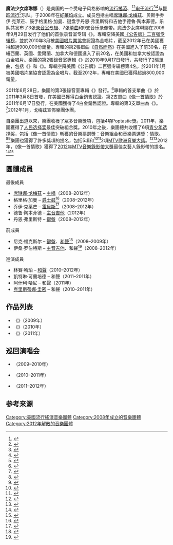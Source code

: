 {{NoteTA
|G1=Music
|G2=Show
|T=zh-hans:赛琳娜·戈麦斯与现场乐队;zh-hant:魔法少女席琳娜;
|1=zh-hans:赛琳娜·戈麦斯与现场乐队;zh-hant:魔法少女席琳娜;
|2=zh-hans:赛琳娜;zh-hant:席琳娜;
|3=zh-hans:戈麦斯;zh-hant:戈梅茲;
}}
{{Infobox musical artist <!-- See Wikipedia: WikiProject Muiuiljuusicians -->
| name      = Selena Gomez & the Scene<br /><small>魔法少女席琳娜</small>
| background = group_or_band
| image     = Selena Gomez and the Scene.jpg
| image_size = 250
| landscape = yes
|caption   = 魔法少女席琳娜在2011年9月{{tsl|en|We Own the Night Tour|我们拥有夜晚巡回演唱会}}表演。从左到右：大卫·亨利、乔伊·克莱芒、席琳娜·戈梅茲。
| origin    = 美国[[加利福尼亚州|加利福尼亚州]][[好莱坞|好莱坞]]
| genre     = {{flatlist|
* [[流行搖滾|流行搖滾]]
* [[流行電音|流行電音]]
* [[舞蹈流行音乐|舞蹈流行]]
* [[青少年流行音樂|青少年流行]]
}}
| years_active = 2008年–2012年
| label     = {{flat list|
* [[好莱坞唱片|好莱坞]]
* {{tsl|en|Fascination Records|魔幻唱片|魔幻}}
* [[愛貝克思集團|愛貝克思]]
* [[环球唱片|环球]]
}}
| website   = {{URL|selenagomez.com}}
| past_members = 
* [[賽琳娜·戈梅茲|席琳娜·戈梅茲]]
* 格里格·加曼
* 乔伊·克莱芒
* 丹恩·弗里斯特
* 埃文·陶本菲德
* 尼克·福克斯尔
* 伊桑·罗伯特斯
}}

'''魔法少女席琳娜'''（{{lang-en|Selena Gomez & the Scene}}）是美国的一个受电子风格影响的[[流行搖滾|流行搖滾]]、<ref>{{cite web|url=http://fusion.net/video/224314/selena-gomez-revival-interview-2015/|title=Selena Gomez talks Revival and what it's like to be a boss|work={{tsl|en|Fusion (TV channel)||Fusion}}}}</ref><ref>{{cite web|url=http://www.bustle.com/articles/108430-selena-gomez-talks-new-album-revival-it-sounds-like-it-could-be-her-most-personal|title=Selena Gomez Talks New Album 'Revival' & It Sounds Like It Could Be Her Most Personal Effort Yet
|work={{tsl|en|Bustle (magazine)||Bustle}}}}</ref>[[electropop|电子流行]]<ref>{{cite web|url=http://www.mtv.com/news/2295623/selena-gomez-kmart-clothing-collection/|title=5 Pieces We Want From Selena Gomez’s ‘Dream Out Loud’ Kmart Collection|work={{tsl|en|MTV News||MTV News}}}}</ref><ref>{{cite web|url=http://montrealgazette.com/entertainment/music/concert-review-selena-gomez-the-scene-bell-centre-october-30|title=Concert Review: Selena Gomez & the Scene, Bell Centre, October 30|author=News Desk More News Desk|work=[[蒙特利尔宪报|Montreal Gazette]]|accessdate=2017-03-04|archive-date=2016-01-29|archive-url=https://web.archive.org/web/20160129024730/http://montrealgazette.com/entertainment/music/concert-review-selena-gomez-the-scene-bell-centre-october-30|dead-url=no}}</ref>与[[舞蹈流行音乐|舞蹈流行]]<ref>{{cite news|first= Emily |last= Goodman |title= Selena Gomez and the Scene rocked out together for more than three years |date= 2014-11-12 |publisher= {{tsl|en|AXS (ticket merchant)||AXS}} |url= http://www.axs.com/selena-gomez-and-the-scene-rocked-out-together-for-more-than-three-yea-27851 |accessdate= 2015-10-31}}</ref>乐队。于2008年在[[好莱坞|好莱坞]]成立。成员包括主唱[[賽琳娜·戈梅茲|席琳娜·戈梅茲]]、贝斯手乔伊·克莱芒、鼓手格里格·加曼、键盘手丹恩·弗里斯特和吉他手德鲁·陶本菲德。乐队共发布了3张[[录音室专辑|录音室专辑]]、7张[[单曲|单曲]]和9支音乐录像带。魔法少女席琳娜在2009年9月29日发行了他们的首张录音室专辑《{{tsl|en|Kiss & Tell (Selena Gomez & the Scene album)|緋聞故事}}》。專輯空降美國[[公告牌二百强专辑榜|《公告牌》二百强专辑榜]]，並於2010年3月被[[美國唱片業協會|美國唱片業協會]]認證為金唱片，截至2012年已在美國獲得超過900,000份銷量。專輯的第2張單曲《[[自然而然_(魔法少女席琳娜歌曲)|自然而然]]》在美國進入了前30名，在紐西蘭、英國、愛爾蘭、加拿大和德國進入了前20名，在美國和加拿大被認證為白金唱片。樂團的第2張錄音室專輯《{{tsl|en|A Year Without Rain|那年不下雨}}》於2010年9月17日發行，共發行了2張單曲，包括《{{tsl|en|Round & Round (Selena Gomez & the Scene song)|繞圈圈 (魔法少女席琳娜歌曲)|繞圈圈}}》和《{{tsl|en|A Year Without Rain (Selena Gomez & the Scene song)|一年不下雨 (魔法少女席琳娜歌曲)|一年不下雨}}》。專輯空降美國《公告牌》二百强专辑榜第4名，於2011年1月被美國唱片業協會認證為金唱片。截至2012年，專輯在美國已獲得超過800,000銷量。

2011年6月28日，樂團的第3張錄音室專輯《{{tsl|en|When the Sun Goes Down (Selena Gomez & the Scene album)|日落時分 (魔法少女席琳娜專輯)|日落時分}}》發行。<ref name="jsyk. com">{{cite web |url=http://www.jsyk.com/2011/05/18/selena-gomez-interview/ |title=Selena Gomez Talks About 'Who Says' and Her Upcoming Tour (Video) |author=Cheung, Nadine |date=2011-05-18 |work=Just So You Know |publisher=[[美国在线|Aol, Inc.]] |accessdate=2011-05-19 |deadurl=yes |archiveurl=https://www.webcitation.org/69aw4sAFH?url=http://www.cambio.com/2011/05/18/selena-gomez-interview/ |archivedate=2012年8月1日 |df= }}</ref>專輯的首支單曲《{{tsl|en|Who Says (Selena Gomez & the Scene song)|誰說的 (魔法少女席琳娜歌曲)|誰說的}}》於2011年3月8日首發，在美國已獲得白金銷售認證。第2支單曲《[[像一首情歌|像一首情歌]]》於2011年6月17日發行，在美國獲得了4白金銷售認證。專輯的第3支單曲為《{{tsl|en|Hit the Lights (Selena Gomez & the Scene song)|點亮夢想 (魔法少女席琳娜歌曲)|點亮夢想}}》。<ref name="ask billboard">{{cite web|author=Gary Trust|url=http://www.billboard.com/articles/columns/chart-beat/472033/ask-billboard-from-sm-to-disney-acts|title=Ask Billboard: From 'S&M' To Disney Acts |work=[[告示牌_(雜誌)|Billboard]]|date=2011-04-15|accessdate=2011-04-17}}</ref>2012年1月，戈梅茲宣佈樂團休團。

自樂團出道以來，樂團收穫了眾多音樂獎項，包括4項Poptastic獎。2011年，樂團獲得了[[人民选择奖|人民选择奖]]最佳突破組合獎。2010年之後，樂團總共收穫了6項[[青少年选择奖|青少年选择奖]]，包括《像一首情歌》斬獲的音樂票選獎：音樂組合和音樂票選獎：情歌。<ref>{{cite web|url=http://www.imdb.com/name/nm1411125/awards|title=Selena Gomez : Awards|publisher=IMDb.com|accessdate=2015-02-19}}</ref><ref>{{cite web|author= |url=http://www.cbsnews.com/8301-31749_162-57476951-10391698/teen-choice-awards-to-be-handed-out-this-weekend/ |title=Teen Choice Awards to be handed out this weekend |publisher=CBS News |date=2012-07-20 |accessdate=2015-02-19}}</ref>樂團也獲得了許多獎項的提名，包括5項{{tsl|en|MuchMusic Video Awards|最音樂錄影帶大獎}}和<ref>{{cite web|last=Iandoli |first=Kathy |url=http://idolator.com/6474141/2012-muchmusic-video-awards-justin-bieber-drake-carly-rae-jepsen |title=2012 MuchMusic Video Awards: Justin Bieber, Drake & Carly Rae Jepsen Score Nominations | Music News, Reviews, and Gossip on |publisher=Idolator.com |date= |accessdate=2015-02-19}}</ref><ref>{{cite web |url=http://mmva.muchmusic.com/tag/selena-gomez/ |title=Selena Gomez | 2014 MMVAs |publisher=Mmva.muchmusic.com |date= |accessdate=2015-02-19 |archive-date=2014-11-07 |archive-url=https://web.archive.org/web/20141107052936/http://mmva.muchmusic.com/tag/selena-gomez/ |dead-url=no }}</ref>2項[[MTV歐洲音樂大獎|MTV歐洲音樂大獎]]。<ref>{{cite web|author=Chris Rogers |url=http://hollywoodlife.com/2012/09/17/ema-nominees-2012-nominations-mtv-europe-music-awards/ |title=2012 MTV Europe Music Awards Nominations — FULL List Of EMA Nominees |publisher=Hollywood Life |date=2012-09-17 |accessdate=2015-02-19}}</ref><ref>{{cite web|author= |url=http://www.huffingtonpost.co.uk/2012/09/17/mtv-europe-music-awards-nominations-rihanna_n_1889434.html |title=MTV Europe Music Awards: Rihanna Leads Nominations With Six Nods |publisher=Huffingtonpost.co.uk |date=2012-09-17 |accessdate=2015-02-19}}</ref>2012年，《像一首情歌》獲得了[[2012年MTV音樂錄影帶大獎|2012年MTV音樂錄影帶大獎]]最佳女藝人錄影帶的提名。<ref>{{cite web|author= |url=http://www.mtv.com/news/articles/1690827/video-music-awards-nominees-list-2012.jhtml |title=2012 VMA Nominations: The Complete List |publisher=MTV |date=2012-07-30 |accessdate=2015-02-19}}</ref><ref>{{cite web |author=April Chieffo |url=http://thecelebritycafe.com/feature/2012/07/selena-gomez-scores-her-first-vma-nomination |title=Selena Gomez scores her first VMA nomination |publisher=TheCelebrityCafe.com |date=2012-07-31 |accessdate=2015-02-19 |deadurl=yes |archiveurl=https://web.archive.org/web/20141107185511/http://thecelebritycafe.com/feature/2012/07/selena-gomez-scores-her-first-vma-nomination |archivedate=2014-11-07 }}</ref>

==團體成員==
<!-- NOTE: They are on a "hiatus" right now NOT a break-up. Do not put all the current band-members as "Formers" please. They didn't disband. -->

;最後成員
* [[賽琳娜·戈梅茲|席琳娜·戈梅茲]] – [[主唱|主唱]]（2008–2012年）
* 格里格·加曼 – [[爵士鼓|爵士鼓]]<ref>{{cite web |author=Artist Feature: Greg Garman of Selena Gomez and the Scene |url=http://boomdrum.com/artist-feature/artist-feature-greg-garman-selena-gomez-scene |title=Artist Feature: Greg Garman of Selena Gomez and the Scene |publisher=Boom Drum |date=2010-03-23 |accessdate=2010-09-12 |deadurl=yes |archiveurl=https://web.archive.org/web/20101208114225/http://boomdrum.com/artist-feature/artist-feature-greg-garman-selena-gomez-scene |archivedate=2010-12-08 }}</ref>（2008–2012年）
* 乔伊·克莱芒 – [[電貝斯|電貝斯]]<ref>{{cite web|url=http://www.takamine.com/?fa=artist&id=977 |title=Takamine Guitars |publisher=Takamine.com |accessdate=2011-09-23}}</ref>（2008–2012年）
* 德鲁·陶本菲德 – [[主音吉他手|主音吉他]]（2012年）
* 丹恩·弗里斯特 – [[鍵盤樂器|鍵盤]]（2008–2012年）

;前成員
* 尼克·福克斯尔 – [[鍵盤樂器|鍵盤]]、[[和聲歌手|和聲]]<ref>{{cite web|author=Idolator |url=http://soundmaven.com/artist/Selena%2BGomez%2B%2526%2BThe%2BScene/ |title=Selena Gomez & The Scene |publisher=soundmaven.com |accessdate=2010-09-12}}</ref>（2008–2009年）
* 伊桑·罗伯特斯 – [[主音吉他手|主音吉他]]、和聲<ref>{{cite web|url=http://www.takamine.com/?fa=artist&id=974 |title=Takamine Guitars |publisher=Takamine.com |accessdate=2011-09-23}}</ref>（2008–2012年）

;巡演成員
* 林賽·哈珀 – [[和聲歌手|和聲]]（2010–2012年）
* 凱特琳·可蘭培德 – 和聲（2011–2011年）
* 阿什利·哈尼 – 和聲（2011年）
* [[克里斯蒂娜·圭密|克里斯蒂娜·圭密]] – 和聲（2010–2011年）

==作品列表==

* 《{{tsl|en|Kiss & Tell (Selena Gomez & the Scene album)|緋聞故事}}》（2009年）
* 《{{tsl|en|A Year Without Rain|那年不下雨}}》（2010年）
* 《{{tsl|en|When the Sun Goes Down (Selena Gomez & the Scene album)|日落時分 (魔法少女席琳娜專輯)|日落時分}}》（2011年）

==巡回演唱会==
* {{tsl|en|Selena Gomez & the Scene: Live in Concert|魔法少女席琳娜現場特輯|現場特輯}}（2009–2010年）
* {{tsl|en|A Year Without Rain Tour|那年不下雨巡迴演唱會}}（2010–2011年）
* {{tsl|en|We Own the Night Tour|我們擁有夜晚巡迴演唱會}}（2011–2012年）

==参考来源==
{{Reflist|colwidth=30em}}

{{Authority control}}

{{DEFAULTSORT:Selena Gomez and The Scene}}
[[Category:美國流行搖滾音樂團體|Category:美國流行搖滾音樂團體]]
[[Category:2008年成立的音樂團體|Category:2008年成立的音樂團體]]
[[Category:2012年解散的音樂團體|Category:2012年解散的音樂團體]]
